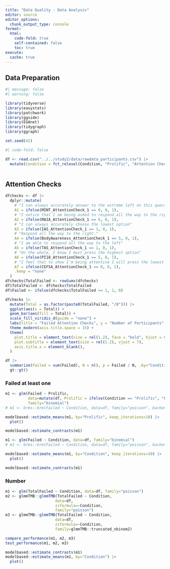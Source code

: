 ```yaml
---
title: "Data Quality - Data Analysis"
editor: source
editor_options: 
  chunk_output_type: console
format:
  html:
    code-fold: true
    self-contained: false
    toc: true
execute: 
  cache: true
---
```


## Data Preparation

```r
#| message: false
#| warning: false

library(tidyverse)
library(easystats)
library(patchwork)
library(ggside)
library(EGAnet)
library(tidygraph)
library(ggraph)

set.seed(42)
```

```r
#| code-fold: false

df <- read.csv("../../study2/data/rawdata_participants.csv") |> 
  mutate(Condition = fct_relevel(Condition, "Prolific", "Attention Checks", "Quiz", "Control"))
```

```r

```

## Attention Checks

```r
dfchecks <- df |>
  dplyr::mutate(
    # "I can always accurately answer to the extreme left on this question to show that I am reading it"
    A1 = ifelse(MINT_AttentionCheck_1 == 0, 0, 1),
    # "I notice that I am being asked to respond all the way to the right"
    A2 = ifelse(MAIA_AttentionCheck_1 == 6, 0, 1),
    # "I can always accurately choose the lowest option"
    A3 = ifelse(IAS_AttentionCheck_1 == 1, 0, 1),
    # "Respond all the way to the right."
    A4 = ifelse(BodyAwareness_AttentionCheck_1 == 5, 0, 1),
    # "I am able to respond all the way to the left"
    A5 = ifelse(TAS_AttentionCheck_1 == 1, 0, 1),
    # "On the whole, I know I must press the highest option"
    A6 = ifelse(PI18_AttentionCheck_1 == 5, 0, 1),
    # "I feel that to show I'm being attentive I will press the lowest option"
    A7 = ifelse(CEFSA_AttentionCheck_1 == 0, 0, 1),
    .keep = "none"
  ) 
dfchecks$TotalFailed <- rowSums(dfchecks)
df$TotalFailed <- dfchecks$TotalFailed
df$Failed <- ifelse(dfchecks$TotalFailed >= 1, 1, 0)

dfchecks |>
  mutate(Total = as.factor(paste0(TotalFailed, "/8"))) |> 
  ggplot(aes(x = Total)) +
  geom_bar(aes(fill = Total)) +
  scale_fill_viridis_d(guide = "none") +
  labs(title = "Failed Attention Checks", y = "Number of Participants", subtitle = "Number of failed attention checks per participant") +
  theme_modern(axis.title.space = 15) +
  theme(
    plot.title = element_text(size = rel(1.2), face = "bold", hjust = 0),
    plot.subtitle = element_text(size = rel(1.2), vjust = 7),
    axis.title.x = element_blank(),
  )
```

```r
df |> 
  summarize(Failed = sum(Failed), N = n(), p = Failed / N, .by="Condition") |> 
  gt::gt()
```

### Failed at least one

```r
m1 <- glm(Failed ~ Prolific, 
          data=mutate(df, Prolific = ifelse(Condition == "Prolific", "Prolific", "SONA")), 
          family="binomial")
# m1 <- brms::brm(Failed ~ Condition, data=df, family="poisson", backend="cmdstanr")

modelbased::estimate_means(m1, by="Prolific", keep_iterations=10) |> 
  plot()

modelbased::estimate_contrasts(m1)
```


```r
m1 <- glm(Failed ~ Condition, data=df, family="binomial")
# m1 <- brms::brm(Failed ~ Condition, data=df, family="poisson", backend="cmdstanr")

modelbased::estimate_means(m1, by="Condition", keep_iterations=10) |> 
  plot()

modelbased::estimate_contrasts(m1)
```

### Number

```r
m1 <- glm(TotalFailed ~ Condition, data=df, family="poisson")
m2 <- glmmTMB::glmmTMB(TotalFailed ~ Condition,
                      data=df,
                      ziformula=~Condition,
                      family="poisson")
m3 <- glmmTMB::glmmTMB(TotalFailed ~ Condition,
                      data=df,
                      ziformula=~Condition,
                      family=glmmTMB::truncated_nbinom2)

compare_performance(m1, m2, m3)
test_performance(m1, m2, m3)

modelbased::estimate_contrasts(m1)
modelbased::estimate_means(m1, by="Condition") |> 
  plot()
```

